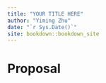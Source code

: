 ```yaml
--- 
title: "YOUR TITLE HERE"
author: "Yiming Zhu"
date: "`r Sys.Date()`"
site: bookdown::bookdown_site
---
```


# Proposal

